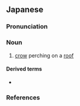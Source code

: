 ==Japanese==
{{ja-kanjitab|おく|う|yomi=o}}

===Pronunciation===
{{ja-pron|yomi=o|おく.う|acc=0|acc_ref=DJR}}

===Noun===
{{ja-noun|おく.う|hhira=をくう}}

# [[crow]] perching on a [[roof]]

====Derived terms====
* {{ja-r|屋烏の愛|おく.う の あい}}

===References===
<references/>